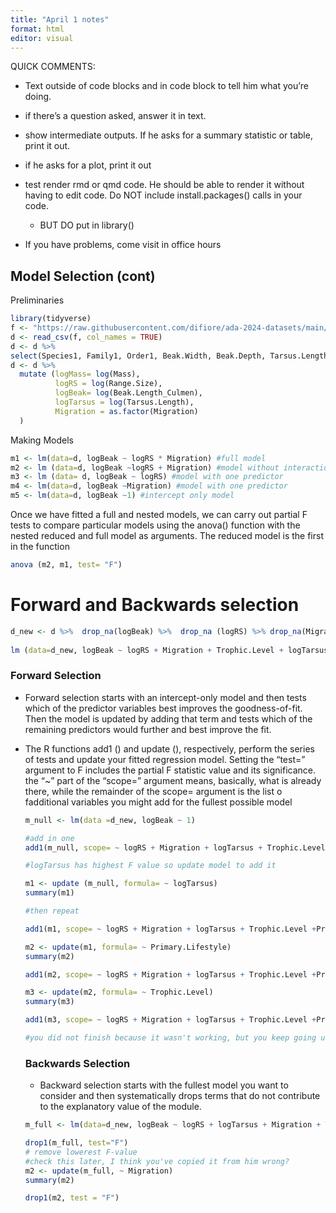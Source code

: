 ```yaml
---
title: "April 1 notes"
format: html
editor: visual
---
```


QUICK COMMENTS:

-   Text outside of code blocks and in code block to tell him what you're doing.

-   if there's a question asked, answer it in text.

-   show intermediate outputs. If he asks for a summary statistic or table, print it out.

-   if he asks for a plot, print it out

-   test render rmd or qmd code. He should be able to render it without having to edit code. Do NOT include install.packages() calls in your code.

    -   BUT DO put in library()

-   If you have problems, come visit in office hours

## Model Selection (cont)

Preliminaries

```r
library(tidyverse)
f <- "https://raw.githubusercontent.com/difiore/ada-2024-datasets/main/AVONETdataset1.csv"
d <- read_csv(f, col_names = TRUE)
d <- d %>%
select(Species1, Family1, Order1, Beak.Width, Beak.Depth, Tarsus.Length, Wing.Length, Tail.Length, Mass, Habitat, Migration, Trophic.Level, Trophic.Niche, Min.Latitude, Max.Latitude, Centroid.Latitude,Range.Size,Beak.Length_Culmen, Primary.Lifestyle)
d <- d %>%
  mutate (logMass= log(Mass),
          logRS = log(Range.Size),
          logBeak= log(Beak.Length_Culmen),
          logTarsus = log(Tarsus.Length),
          Migration = as.factor(Migration)
  )
```

Making Models

```r
m1 <- lm(data=d, logBeak ~ logRS * Migration) #full model
m2 <- lm (data=d, logBeak ~logRS + Migration) #model without interaction term
m3 <- lm (data= d, logBeak ~ logRS) #model with one predictor
m4 <- lm(data=d, logBeak ~Migration) #model with one predictor
m5 <- lm(data=d, logBeak ~1) #intercept only model
```

Once we have fitted a full and nested models, we can carry out partial F tests to compare particular models using the anova() function with the nested reduced and full model as arguments. The reduced model is the first in the function

```r
anova (m2, m1, test= "F")
```

# Forward and Backwards selection

```r
d_new <- d %>%  drop_na(logBeak) %>%  drop_na (logRS) %>% drop_na(Migration) %>% drop_na(Trophic.Level) %>%  drop_na(logTarsus) %>% drop_na(Primary.Lifestyle)
  
lm (data=d_new, logBeak ~ logRS + Migration + Trophic.Level + logTarsus + Primary.Lifestyle)
```

### Forward Selection

-   Forward selection starts with an intercept-only model and then tests which of the predictor variables best improves the goodness-of-fit. Then the model is updated by adding that term and tests which of the remaining predictors would further and best improve the fit.

-   The R functions add1 () and update (), respectively, perform the series of tests and update your fitted regression model. Setting the "test=" argument to F includes the partial F statistic value and its significance. the "\~" part of the "scope=" argument means, basically, what is already there, while the remainder of the scope= argument is the list o fadditional variables you might add for the fullest possible model

    ```r
    m_null <- lm(data =d_new, logBeak ~ 1)

    #add in one
    add1(m_null, scope= ~ logRS + Migration + logTarsus + Trophic.Level + Primary.Lifestyle, test="F")

    #logTarsus has highest F value so update model to add it

    m1 <- update (m_null, formula= ~ logTarsus)
    summary(m1)

    #then repeat

    add1(m1, scope= ~ logRS + Migration + logTarsus + Trophic.Level +Primary.Lifestyle, test="F")

    m2 <- update(m1, formula= ~ Primary.Lifestyle)
    summary(m2)

    add1(m2, scope= ~ logRS + Migration + logTarsus + Trophic.Level +Primary.Lifestyle, test="F")

    m3 <- update(m2, formula= ~ Trophic.Level)
    summary(m3)

    add1(m3, scope= ~ logRS + Migration + logTarsus + Trophic.Level +Primary.Lifestyle, test="F")

    #you did not finish because it wasn't working, but you keep going until significance no longer exists. 
    ```

    ### Backwards Selection

    -   Backward selection starts with the fullest model you want to consider and then systematically drops terms that do not contribute to the explanatory value of the module.

    ```r
    m_full <- lm(data=d_new, logBeak ~ logRS + logTarsus + Migration + Trophic.Level +Primary.Lifestyle)

    drop1(m_full, test="F")
    # remove lowerest F-value
    #check this later, I think you've copied it from him wrong?
    m2 <- update(m_full, ~ Migration)
    summary(m2)

    drop1(m2, test = "F")

    ```

    ### 

